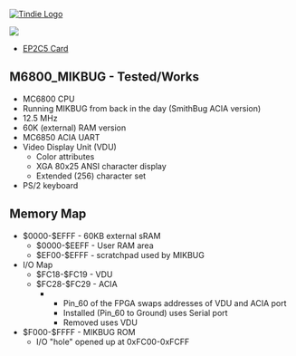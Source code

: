 <a href="https://www.tindie.com/products/land_boards/z80-6502-6809-fpga-multicomp-pcb-ep2c5-db/" >
<img src="http://land-boards.com/tindie/tindie-larges-v2.png" alt="Tindie Logo">
</img></a> 

<img src="http://land-boards.com/blwiki/images/8/8e/P971-cropped-720px.jpg"></img>

* [http://land-boards.com/blwiki/index.php?title=EP2C5-DB EP2C5 Card]

== M6800_MIKBUG - Tested/Works ==

* MC6800 CPU
* Running MIKBUG from back in the day (SmithBug ACIA version)
* 12.5 MHz
* 60K (external) RAM version
* MC6850 ACIA UART
* Video Display Unit (VDU)
** Color attributes
** XGA 80x25 ANSI character display
** Extended (256) character set
* PS/2 keyboard

== Memory Map ==

* $0000-$EFFF - 60KB external sRAM
** $0000-$EEFF - User RAM area
** $EF00-$EFFF - scratchpad used by MIKBUG
* I/O Map
**	$FC18-$FC19 - VDU
**	$FC28-$FC29 - ACIA
**** Pin_60 of the FPGA swaps addresses of VDU and ACIA port
**** Installed (Pin_60 to Ground) uses Serial port
**** Removed uses VDU
* $F000-$FFFF - MIKBUG ROM
** I/O "hole" opened up at 0xFC00-0xFCFF
